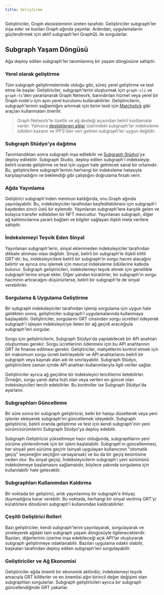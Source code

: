 ```yaml
---
title: Geliştirme
---
```


Geliştiriciler, Graph ekosisteminin üreten tarafıdır. Geliştiriciler subgraph'ler inşa eder ve bunları Graph ağında yayınlar. Ardından, uygulamalarını güçlendirmek için aktif subgraph'leri GraphQL ile sorgularlar.

## Subgraph Yaşam Döngüsü

Ağa deploy edilen subgraph'ler tanımlanmış bir yaşam döngüsüne sahiptir.

### Yerel olarak geliştirme

Tüm subgraph geliştirmelerinde olduğu gibi, süreç yerel geliştirme ve test etme ile başlar. Geliştiriciler, subgraph'lerini oluşturmak için `graph-cli` ve `graph-ts`'den yararlanarak Graph Network, barındırılan hizmet veya yerel bir Graph node'u için aynı yerel kurulumu kullanabilirler. Geliştiricilerin, subgraph'lerinin sağlamlığını artırmak için birim testi için [Matchstick](https://github.com/LimeChain/matchstick) gibi araçları kullanmaları önerilir.

> Graph Network'te özellik ve ağ desteği açısından belirli kısıtlamalar vardır. Yalnızca [desteklenen ağlar](/developing/supported-networks) üzerindeki subgraph'ler indeksleme ödülleri kazanır ve IPFS'den veri getiren subgraph'ler uygun değildir.

### Subgraph Stüdyo'ya dağıtma

Tanımlandıktan sonra subgraph inşa edilebilir ve [Subgraph Stüdyo](https://thegraph.com/docs/en/deploying/subgraph-studio-faqs/)'ya deploy edilebilir. Subgraph Studio, deploy edilen subgraph'i indeksleyip belirli oranda geliştirme ve test için uygun hale getirecek sanal bir ortamıdır. Bu, geliştiricilere subgraph'lerinin herhangi bir indeksleme hatasıyla karşılaşmadığını ve beklendiği gibi çalıştığını doğrulama fırsatı verir.

### Ağda Yayınlama

Geliştirici subgraph'inden memnun kaldığında, onu Graph ağında yayınlayabilir. Bu, indeksleyiciler tarafından keşfedilebilmesi için subgraph'i kaydeden zincir üstü bir eylemdir. Yayınlanan subgraph'lere karşılık gelen ve kolayca transfer edilebilen bir NFT mevcuttur. Yayınlanan subgraph, diğer ağ katılımcılarına yararlı bağlam ve bilgiler sağlayan ilişkili meta verilere sahiptir.

### İndekslemeyi Teşvik Eden Sinyal

Yayınlanan subgraph'lerin, sinyal eklenmeden indeksleyiciler tarafından dikkate alınması olası değildir. Sinyal, belirli bir subgraph'le ilişkili kilitli GRT'dir; bu, indeksleyicilere belirli bir subgraph'in sorgu hacmi alacağını belirtir ve ayrıca onu işlemek için mevcut indeksleme ödüllerine katkıda bulunur. Subgraph geliştiricileri, indekslemeyi teşvik etmek için genellikle subgraph'lerine sinyal ekler. Diğer yandan küratörler, bir subgraph'in sorgu hacminin artıracağını düşünürlerse, belirli bir subgraph'te de sinyal verebilirler.

### Sorgulama & Uygulama Geliştirme

Bir subgraph indeksleyiciler tarafından işlenip sorgulama için uygun hale geldikten sonra, geliştiriciler subgraph'i uygulamalarında kullanmaya başlayabilir. Geliştiriciler, sorgularını GRT cinsinden sorgu ücretleri ödeyerek subgraph'i işleyen indeksleyiciye ileten bir ağ geçidi aracılığıyla subgraph'leri sorgular.

Sorgu için geliştiricilerin, Subgraph Stüdyo'da yapılabilecek bir API anahtarı oluşturması gerekir. Sorgu ücretlerinin ödenmesi için bu API anahtarının GRT ile finanse edilmesi gerekir. Geliştiriciler, maliyetlerini kontrol etmek için bir maksimum sorgu ücreti belirleyebilir ve API anahtarlarını belirli bir subgraph veya kaynak alan adı ile sınırlayabilir. Subgraph Stüdyo, geliştiricilere zaman içinde API anahtarı kullanımlarıyla ilgili veriler sağlar.

Geliştiriciler ayrıca ağ geçidine bir indeksleyici tercihlerini iletebilirler. Örneğin, sorgu yanıtı daha hızlı olan veya verileri en güncel olan indeksleyicileri tercih edebilirler. Bu kontroller ise Subgraph Stüdyo'da ayarlanır.

### Subgraphları Güncelleme

Bir süre sonra bir subgraph geliştiricisi, belki bir hatayı düzelterek veya yeni işlevler ekleyerek subgraph'ini güncellemek isteyebilir. Subgraph geliştiricisi, belirli oranda geliştirme ve test için kendi subgraph'inin yeni sürüm/sürümlerini Subgraph Stüdyo'ya deploy edebilir.

Subgraph Geliştiricisi yükseltmeye hazır olduğunda, subgraphlarını yeni sürüme yönlendirmek için bir işlem başlatabilir. Subgraph'ın güncellenmesi, her sinyali yeni sürüme geçirir (sinyali uygulayan kullanıcının "otomatik geçiş" seçeneğini seçtiğini varsayarsak) ve bu da bir geçiş kesintisine neden olur. Bu sinyal geçişi, İndeksleyicilerin subgraph'ı yeni sürümünü indekslemeye başlamasını sağlamalıdır, böylece yakında sorgulama için kullanılabilir hale gelecektir.

### Subgraphları Kullanımdan Kaldırma

Bir noktada bir geliştirici, artık yayınlanmış bir subgraph'e ihtiyaç duymadığına karar verebilir. Bu noktada, herhangi bir sinyal verilmiş GRT'yi küratörlere döndüren subgraph'i kullanımdan kaldırabilirler.

### Çeşitli Geliştirici Rolleri

Bazı geliştiriciler, kendi subgraph'lerini yayınlayarak, sorgulayarak ve yineleyerek ağdaki tam subgraph yaşam döngüsüyle ilgileneceklerdir. Bazıları, diğerlerinin üzerine inşa edebileceği açık API'lar oluşturarak subgraph geliştirmeye odaklanabilir. Bazıları uygulama odaklı olabilir, başkaları tarafından deploy edilen subgraph'leri sorgulayabilir.

### Geliştiriciler ve Ağ Ekonomisi

Geliştiriciler ağda önemli bir ekonomik aktördür, indekslemeyi teşvik amacıyla GRT kilitlerler ve en önemlisi ağın birincil değer değişimi olan subgraphları sorgularlar. Subgraph geliştiricileri ayrıca bir subgraph güncellendiğinde GRT yakarlar.
